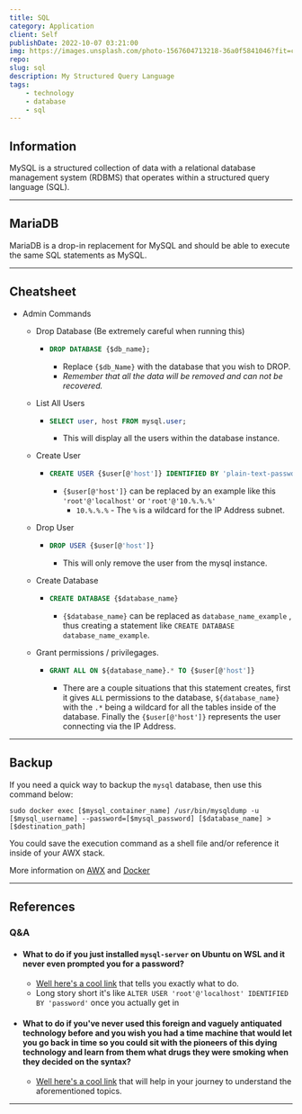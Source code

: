 ```yaml
---
title: SQL
category: Application
client: Self
publishDate: 2022-10-07 03:21:00
img: https://images.unsplash.com/photo-1567604713218-36a0f5841046?fit=crop&w=1400&h=700&q=75
repo:
slug: sql
description: My Structured Query Language
tags:
    - technology
    - database
    - sql
---
```


## Information

MySQL is a structured collection of data with a relational database management system (RDBMS) that operates within a structured query language (SQL).

---

## MariaDB

MariaDB is a drop-in replacement for MySQL and should be able to execute the same SQL statements as MySQL.

---

## Cheatsheet

-   Admin Commands

    -   Drop Database (Be extremely careful when running this)

        -   ```sql
            DROP DATABASE {$db_name};
            ```
            -   Replace `{$db_Name}` with the database that you wish to DROP.
            -   _Remember that all the data will be removed and can not be recovered._

    -   List All Users

        -   ```sql
            SELECT user, host FROM mysql.user;
            ```
            -   This will display all the users within the database instance.

    -   Create User

        -   ```sql
            CREATE USER {$user[@'host']} IDENTIFIED BY 'plain-text-password';
            ```
            -   `{$user[@'host']}` can be replaced by an example like this `'root'@'localhost'` or `'root'@'10.%.%.%'`
                -   `10.%.%.%` - The `%` is a wildcard for the IP Address subnet.

    -   Drop User

        -   ```sql
            DROP USER {$user[@'host']}
            ```
            -   This will only remove the user from the mysql instance.

    -   Create Database

        -   ```sql
            CREATE DATABASE {$database_name}
            ```
            -   `{$database_name}` can be replaced as `database_name_example` , thus creating a statement like `CREATE DATABASE database_name_example`.

    -   Grant permissions / privilegages.
        -   ```sql
            GRANT ALL ON ${database_name}.* TO {$user[@'host']}
            ```
            -   There are a couple situations that this statement creates, first it gives `ALL` permissions to the database, `${database_name}` with the `.*` being a wildcard for all the tables inside of the database. Finally the `{$user[@'host']}` represents the user connecting via the IP Address.

---

## Backup

If you need a quick way to backup the `mysql` database, then use this command below:

```shell
sudo docker exec [$mysql_container_name] /usr/bin/mysqldump -u [$mysql_username] --password=[$mysql_password] [$database_name] > [$destination_path]
```

You could save the execution command as a shell file and/or reference it inside of your AWX stack.

More information on [AWX](https://kbve.com/application/ansible/#awx) and [Docker](https://kbve.com/application/docker/)

---

## References

### Q&A

-   #### What to do if you just installed `mysql-server` on Ubuntu on WSL and it never even prompted you for a password?

    -   [Well here's a cool link](https://stackoverflow.com/questions/42421585/default-password-of-mysql-in-ubuntu-server-16-04) that tells you exactly what to do.
    -   Long story short it's like `ALTER USER 'root'@'localhost' IDENTIFIED BY 'password'` once you actually get in

-   #### What to do if you've never used this foreign and vaguely antiquated technology before and you wish you had a time machine that would let you go back in time so you could sit with the pioneers of this dying technology and learn from them what drugs they were smoking when they decided on the syntax?

    -   [Well here's a cool link](https://devhints.io/mysql) that will help in your journey to understand the aforementioned topics.

---
